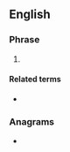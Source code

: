 ==English==

===Phrase===
{{en-phrase}}

# {{lb|en|internet slang|text messaging}} {{initialism of|[[will]] [[reply]] [[as soon as possible]]|lang=en}}

====Related terms====
* {{l|en|ASAP}}

===Anagrams===
* {{anagrams|en|a=aaprsw|Pawars|rawaps}}